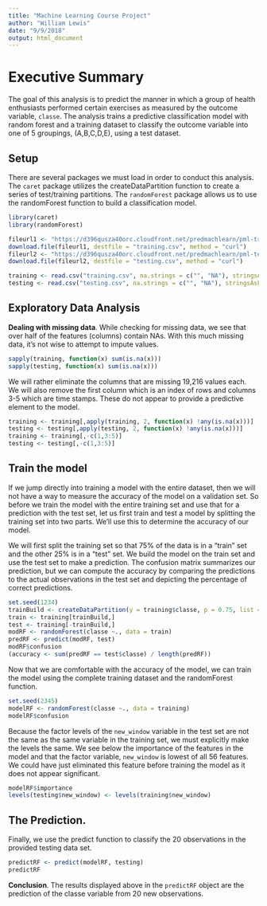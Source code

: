 ```yaml
---
title: "Machine Learning Course Project"
author: "William Lewis"
date: "9/9/2018"
output: html_document
---
```


# Executive Summary

The goal of this analysis is to predict the manner in which a group of health enthusiasts performed certain exercises as measured by the outcome variable, `classe`.  The analysis trains a predictive classification model with random forest and a training dataset to classify the outcome variable into one of 5 groupings, (A,B,C,D,E), using a test dataset. 

## Setup

There are several packages we must load in order to conduct this analysis.  The `caret` package utilizes the createDataPartition function to create a series of test/training partitions.  The `randomForest` package allows us to use the randomForest function to build a classification model.  
```r
library(caret)
library(randomForest)

fileurl1 <- "https://d396qusza40orc.cloudfront.net/predmachlearn/pml-training.csv"
download.file(fileurl1, destfile = "training.csv", method = "curl")
fileurl2 <- "https://d396qusza40orc.cloudfront.net/predmachlearn/pml-testing.csv"
download.file(fileurl2, destfile = "testing.csv", method = "curl")

training <- read.csv("training.csv", na.strings = c("", "NA"), stringsAsFactors = TRUE)
testing <- read.csv("testing.csv", na.strings = c("", "NA"), stringsAsFactors = TRUE)
```

## Exploratory Data Analysis

**Dealing with missing data**.  While checking for missing data, we see that over half of the features (columns) contain NAs.  With this much missing data, it's not wise to attempt to impute values.  
```r
sapply(training, function(x) sum(is.na(x)))
sapply(testing, function(x) sum(is.na(x)))
```

We will rather eliminate the columns that are missing 19,216 values each.  We will also remove the first column which is an index of rows and columns 3-5 which are time stamps. These do not appear to provide a predictive element to the model.

```r
training <- training[,apply(training, 2, function(x) !any(is.na(x)))]
testing <- testing[,apply(testing, 2, function(x) !any(is.na(x)))]
training <- training[,-c(1,3:5)]
testing <- testing[,-c(1,3:5)]
```

## Train the model
If we jump directly into training a model with the entire dataset, then we will not have a way to measure the accuracy of the model on a validation set.  So before we train the model with the entire training set and use that for a prediction with the test set, let us first train and test a model by splitting the training set into two parts.  We'll use this to determine the accuracy of our model.

We will first split the training set so that 75% of the data is in a "train" set and the other 25% is in a "test" set.  We build the model on the train set and use the test set to make a prediction.  The confusion matrix summarizes our prediction, but we can compute the accuracy by comparing the predictions to the actual observations in the test set and depicting the percentage of correct predictions. 
```r
set.seed(1234)
trainBuild <- createDataPartition(y = training$classe, p = 0.75, list = FALSE)
train <- training[trainBuild,]
test <- training[-trainBuild,]
modRF <- randomForest(classe ~., data = train)
predRF <- predict(modRF, test)
modRF$confusion
(accuracy <- sum(predRF == test$classe) / length(predRF))
```

Now that we are comfortable with the accuracy of the model, we can train the model using the complete training dataset and the randomForest function.  

```r
set.seed(2345)
modelRF <- randomForest(classe ~., data = training)
modelRF$confusion
```

Because the factor levels of the `new_window` variable in the test set are not the same as the same variable in the training set, we must explicitly make the levels the same.  We see below the importance of the features in the model and that the factor variable, `new_window` is lowest of all 56 features.  We could have just eliminated this feature before training the model as it does not appear significant.  

```r
modelRF$importance
levels(testing$new_window) <- levels(training$new_window)
```

## The Prediction.
Finally, we use the predict function to classify the 20 observations in the provided testing data set.
```r
predictRF <- predict(modelRF, testing)
predictRF
```

**Conclusion**.  The results displayed above in the `predictRF` object are the prediction of the classe variable from 20 new observations.  